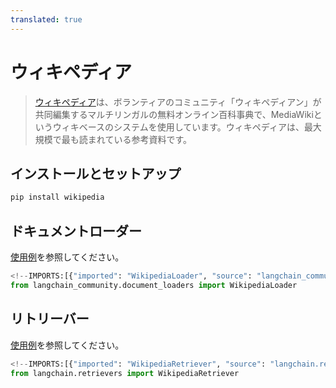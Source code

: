 ```yaml
---
translated: true
---
```


# ウィキペディア

>[ウィキペディア](https://wikipedia.org/)は、ボランティアのコミュニティ「ウィキペディアン」が共同編集するマルチリンガルの無料オンライン百科事典で、MediaWikiというウィキベースのシステムを使用しています。ウィキペディアは、最大規模で最も読まれている参考資料です。

## インストールとセットアップ

```bash
pip install wikipedia
```

## ドキュメントローダー

[使用例](/docs/integrations/document_loaders/wikipedia)を参照してください。

```python
<!--IMPORTS:[{"imported": "WikipediaLoader", "source": "langchain_community.document_loaders", "docs": "https://api.python.langchain.com/en/latest/document_loaders/langchain_community.document_loaders.wikipedia.WikipediaLoader.html", "title": "Wikipedia"}]-->
from langchain_community.document_loaders import WikipediaLoader
```

## リトリーバー

[使用例](/docs/integrations/retrievers/wikipedia)を参照してください。

```python
<!--IMPORTS:[{"imported": "WikipediaRetriever", "source": "langchain.retrievers", "docs": "https://api.python.langchain.com/en/latest/retrievers/langchain_community.retrievers.wikipedia.WikipediaRetriever.html", "title": "Wikipedia"}]-->
from langchain.retrievers import WikipediaRetriever
```

